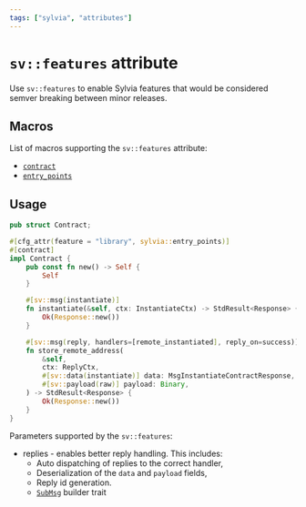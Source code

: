 ```yaml
---
tags: ["sylvia", "attributes"]
---
```



# `sv::features` attribute

Use `sv::features` to enable Sylvia features that would be considered semver breaking between minor
releases.

## Macros

List of macros supporting the `sv::features` attribute:

- [`contract`](../contract)
- [`entry_points`](../entry-points)

## Usage

```rust {5}, template="sylvia-empty"
pub struct Contract;

#[cfg_attr(feature = "library", sylvia::entry_points)]
#[contract]
impl Contract {
    pub const fn new() -> Self {
        Self
    }

    #[sv::msg(instantiate)]
    fn instantiate(&self, ctx: InstantiateCtx) -> StdResult<Response> {
        Ok(Response::new())
    }

    #[sv::msg(reply, handlers=[remote_instantiated], reply_on=success)]
    fn store_remote_address(
        &self,
        ctx: ReplyCtx,
        #[sv::data(instantiate)] data: MsgInstantiateContractResponse,
        #[sv::payload(raw)] payload: Binary,
    ) -> StdResult<Response> {
        Ok(Response::new())
    }
}
```

Parameters supported by the `sv::features`:

- replies - enables better reply handling. This includes:
  - Auto dispatching of replies to the correct handler,
  - Deserialization of the `data` and `payload` fields,
  - Reply id generation.
  - [`SubMsg`](https://docs.rs/cosmwasm-std/latest/cosmwasm_std/struct.SubMsg.html) builder trait
